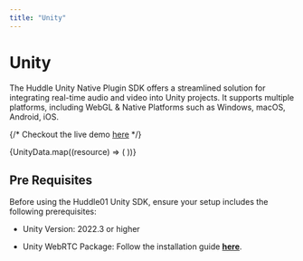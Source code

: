 ```yaml
---
title: "Unity"
---
```



# Unity

The Huddle Unity Native Plugin SDK offers a streamlined solution for integrating real-time audio and video into Unity projects.
It supports multiple platforms, including WebGL & Native Platforms such as Windows, macOS, Android, iOS.

{/* Checkout the live demo [here](https://unity.huddle01.media/) */}

<div className="my-16 xl:max-w-none">
  <div className="not-prose mt-4 grid grid-cols-1 gap-8 sm:grid-cols-2 xl:grid-cols-3">
    {UnityData.map((resource) => (
      <GradientCard key={resource.href} resource={resource} />
    ))}
  </div>
</div>

## Pre Requisites

Before using the Huddle01 Unity SDK, ensure your setup includes the following prerequisites:

- Unity Version: 2022.3 or higher

- Unity WebRTC Package: Follow the installation guide **[here](https://docs.unity3d.com/Packages/com.unity.webrtc@3.0/manual/index.html)**.
